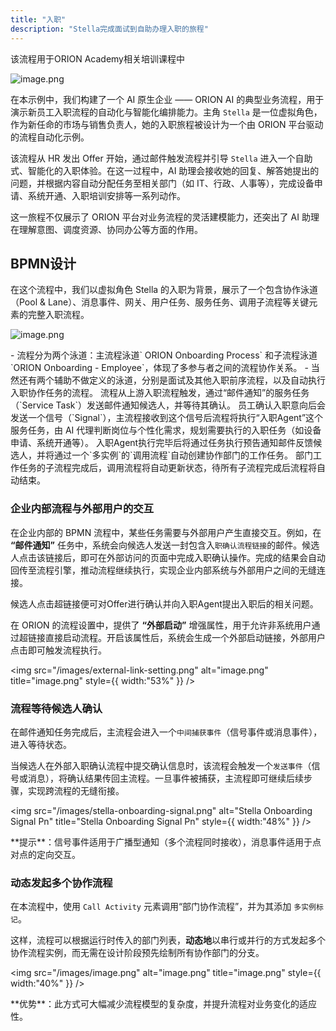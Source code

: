 ```yaml
---
title: "入职"
description: "Stella完成面试到自助办理入职的旅程"
---
```


<Info>
  该流程用于ORION Academy相关培训课程中
</Info>

![image.png](/images/academy-banner.png)

在本示例中，我们构建了一个 AI 原生企业 —— ORION AI 的典型业务流程，用于演示新员工入职流程的自动化与智能化编排能力。主角 `Stella` 是一位虚拟角色，作为新任命的市场与销售负责人，她的入职旅程被设计为一个由 ORION 平台驱动的流程自动化示例。

该流程从 HR 发出 Offer 开始，通过邮件触发流程并引导 `Stella` 进入一个自助式、智能化的入职体验。在这一过程中，AI 助理会接收她的回复、解答她提出的问题，并根据内容自动分配任务至相关部门（如 IT、行政、人事等），完成设备申请、系统开通、入职培训安排等一系列动作。

这一旅程不仅展示了 ORION 平台对业务流程的灵活建模能力，还突出了 AI 助理在理解意图、调度资源、协同办公等方面的作用。

## BPMN设计

在这个流程中，我们以虚拟角色 Stella 的入职为背景，展示了一个包含协作泳道（Pool & Lane）、消息事件、网关、用户任务、服务任务、调用子流程等关键元素的完整入职流程。

![image.png](/images/stella-onboarding-process.png)

<Card title="流程协作结构">
  - 流程分为两个泳道：主流程泳道` ORION Onboarding Process` 和子流程泳道 `ORION Onboarding - Employee`，体现了多参与者之间的流程协作关系。
  - 当然还有两个辅助不做定义的泳道，分别是面试及其他入职前序流程，以及自动执行入职协作任务的流程。
</Card>

<Steps>
  <Step title="流程启动" icon="play">
    流程从上游入职流程触发，通过“邮件通知”的服务任务（`Service Task`）发送邮件通知候选人，并等待其确认。
  </Step>
  <Step title="员工邮件确认及智能代理触发">
    员工确认入职意向后会发送一个信号（`Signal`），主流程接收到这个信号后流程将执行“入职Agent”这个服务任务，由 AI 代理判断岗位与个性化需求，规划需要执行的入职任务（如设备申请、系统开通等）。
  </Step>
  <Step title="信息反馈及后续任务处理调用">
    入职Agent执行完毕后将通过任务执行预告通知邮件反馈候选人，并将通过一个`多实例`的`调用流程`自动创建协作部门的工作任务。
  </Step>
  <Step title="子流程调用与状态更新" icon="stop">
    部门工作任务的子流程完成后，调用流程将自动更新状态，待所有子流程完成后流程将自动结束。
  </Step>
</Steps>

### **企业内部流程与外部用户的交互**

在企业内部的 BPMN 流程中，某些任务需要与外部用户产生直接交互。例如，在 **“邮件通知”** 任务中，系统会向候选人发送一封包含入`职确认流程链接`的邮件。候选人点击该链接后，即可在外部访问的页面中完成入职确认操作。完成的结果会自动回传至流程引擎，推动流程继续执行，实现企业内部系统与外部用户之间的无缝连接。

<Card title="Offer确认邮件" icon="envelope" iconType="duotone" img="images/accept-offer-email.png">
  候选人点击超链接便可对Offer进行确认并向入职Agent提出入职后的相关问题。
</Card>

在 ORION 的流程设置中，提供了 **“外部启动”** 增强属性，用于允许非系统用户通过超链接直接启动流程。开启该属性后，系统会生成一个外部启动链接，外部用户点击即可触发流程执行。

<img
  src="/images/external-link-setting.png"
  alt="image.png"
  title="image.png"
  style={{ width:"53%" }}
/>

### 流程等待候选人确认

在邮件通知任务完成后，主流程会进入一个`中间捕获事件`（信号事件或消息事件），进入等待状态。

当候选人在外部入职确认流程中提交确认信息时，该流程会触发一个`发送事件`（信号或消息），将确认结果传回主流程。一旦事件被捕获，主流程即可继续后续步骤，实现跨流程的无缝衔接。

<img
  src="/images/stella-onboarding-signal.png"
  alt="Stella Onboarding Signal Pn"
  title="Stella Onboarding Signal Pn"
  style={{ width:"48%" }}
/>

<Info>
  **提示**：信号事件适用于广播型通知（多个流程同时接收），消息事件适用于点对点的定向交互。
</Info>

### 动态发起多个协作流程

在本流程中，使用 `Call Activity` 元素调用“部门协作流程”，并为其添加 `多实例标记`。

这样，流程可以根据运行时传入的部门列表，**动态地**以串行或并行的方式发起多个协作流程实例，而无需在设计阶段预先绘制所有协作部门的分支。

<img
  src="/images/image.png"
  alt="image.png"
  title="image.png"
  style={{ width:"40%" }}
/>

<Info>
  **优势**：此方式可大幅减少流程模型的复杂度，并提升流程对业务变化的适应性。
</Info>